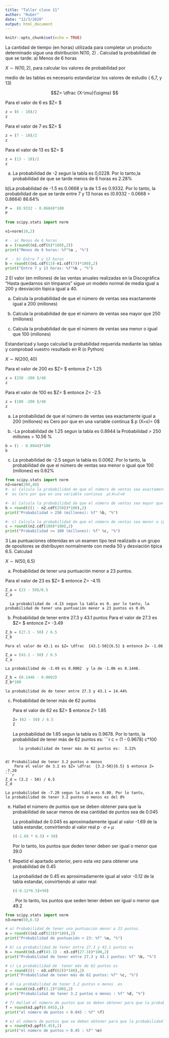 ```yaml
---
title: "Taller clase 11"
author: "Ruber"
date: "12/3/2020"
output: html_document
---
```


```r
knitr::opts_chunk$set(echo = TRUE)
```
La cantidad de tiempo (en horas) utilizada para completar un producto determinado sigue una distribución N(10, 2) . Calculad la probabilidad de que se tarde:
a) Menos de 6 horas

$X\sim N(10,2)$,  para calcular los valores de probabilidad por

medio de las tablas es necesario estandarizar los valores de estudio ( 6,7, y 13)

$$Z= \dfrac {X-\mu}{\sigma}  $$

Para el valor de 6 es $Z= \dfrac {6-10}{2}  $ 
```r
z = (6 - 10)/2 
z
```
Para el valor de 7 es $Z= \dfrac {7-10}{2}  $ 
```r
z = (7 - 10)/2 
z
```
Para el valor de 13 es $Z= \dfrac {13-10}{2}  $ 
```r
z = (13 - 10)/2 
z
```
a) La probabilidad de -2 segun la tabla es 0,0228. Por lo tanto,la probabilidad de que se tarde menos de 6 horas es 2.28%

b)La probabilidad de -1.5 es 0.0668 y la de 1.5 es 0.9332. Por lo tanto, la probabilidad de que se tarde entre 7 y 13 horas es (0.9332 - 0.0668 = 0.8664)    86.64%
```r
P =  (0.9332 - 0.0668)*100
P
```

```python
from scipy.stats import norm

n1=norm(10,2)

# - a) Menos de 6 horas
a = (round((n1.cdf(6)*100),2))
print("Menos de 6 horas: %f"%a , "%")

#  - b) Entre 7 y 13 horas
b = round(((n1.cdf(13)-n1.cdf(7))*100),2)
print("Entre 7 y 13 horas: %f"%b , "%")

```
2 El valor (en millones) de las ventas anuales realizadas en la Discográfica "Hasta quedarnos sin tímpanos" sigue un modelo normal de media igual a 200 y desviación tíıpica igual a 40.

a) Calcula la probabilidad de que el número de ventas sea exactamente igual a 200 (millones)

b) Calcula la probabilidad de que el número de ventas sea mayor que 250 (millones)

c) Calcula la probabilidad de que el número de ventas sea menor o igual que 100 (millones)

Estandarizad y luego calculad la probabilidad requerida mediante las tablas y comprobad vuestro resultado en R (o Python)

$X\sim N(200,40)$

Para el valor de 200 es $Z= \dfrac {250-200}{40}  $ entonce Z= 1.25
```r
z = (250 -200 )/40
z
```
Para el valor de 100 es $Z= \dfrac {100-200}{40}  $ entonce Z= -2.5

```r
z = (100 -200 )/40
z
```
a) La probabilidad de que el número de ventas sea exactamente igual a 200 (millones) es Cero por que en una variable continua $ p (X=x)= 0$ 

b) 
-La probabilidad de 1.25 segun la tabla es 0.8944
la Probabilidad > 250 millones  =  10.56 %
```r
b = (1 - 0.8944)*100
b
```
c) La probabilidad de -2.5 segun la tabla es 0.0062. Por lo tanto, la probabilidad de que el número de ventas sea menor o igual que 100 (millones) es 0.62%

```python
from scipy.stats import norm
n2=norm(200,40)
#- a) Calcula la probabilidad de que el número de ventas sea exactamente igual a 200 (millones)
#  es Cero por que en una variable continua  𝑝(𝑋=𝑥)=0

#- b) Calcula la probabilidad de que el número de ventas sea mayor que 250 (millones)
b = round(((1 - n2.cdf(250))*100),2)
print("Probabilidad > 250 (millones): %f" %b, "%")

#- c) Calcula la probabilidad de que el número de ventas sea menor o igual que 100 (millones)
c = round((n2.cdf(100)*100),2)
print("Probabilidad >= 100 (millones): %f" %c, "%")
```


3 Las puntuaciones obtenidas en un examen tipo test realizado a un grupo de opositores se distribuyen normalmente con media 50 y desviación típica 6.5. Calculad

$X\sim N(50,6.5)$


a) Probabilidad de tener una puntuación menor a 23 puntos.

  Para el valor de 23 es $Z= \dfrac {23-50}{6.5}  $ entonce Z= -4.15
```r
Z_a = (23 - 50)/6.5
Z_a
```
      La probabilidad de -4.15 segun la tabla es 0. por lo tanto, la probabilidad de tener una puntuación menor a 23 puntos es 0.0%

b) Probabilidad de tener entre 27.3 y 43.1 puntos
  Para el valor de 27.3 es $Z= \dfrac  {27.3-50}{6.5} $ entonce Z= -3.49
  
```r
Z_b = (27.3 - 50) / 6.5
Z_b
```
    Para el valor de 43.1 es $Z= \dfrac  {43.1-50}{6.5} $ entonce Z= -1.06
```r
Z_a = (43.1 - 50) / 6.5
Z_a
```
    
    La probabilidad de -3.49 es 0.0002  y la de -1.06 es 0.1446. 
```r
Z_b = (0.1446 - 0.0002)
Z_b*100
```
    
    
    la probabilidad de de tener entre 27.3 y 43.1 = 14.44%
    
    
c) Probabilidad de tener más de 62 puntos

   Para el valor de 62 es $Z= \dfrac  {62-50}{6.5} $ entonce Z= 1.85
```r
Z= (62 - 50) / 6.5
Z
```
    La probabilidad de 1.85 segun la tabla es 0.9678. 
    Por lo tanto, la probabilidad de tener más de 62 puntos es: 
```r
c = (1 - 0.9678)
c*100

```
      la probabilidad de tener más de 62 puntos es:  3.22%
    

d) Probabilidad de tener 3.2 puntos o menos
    Para el valor de 3.2 es $Z= \dfrac  {3.2-50}{6.5} $ entonce Z= -7.20
```r
Z_d = (3.2 - 50) / 6.5
Z_d
```
    La probabilidad de -7.20 segun la tabla es 0.00. Por lo tanto, 
    la probabilidad de tener 3.2 puntos o menos es del 0%

e) Hallad el número de puntos que se deben obtener para que la probabilidad de sacar menos de esa cantidad de puntos sea de 0.045

    La probailidad de 0.045 es aproximadamente  igual al valor -1.69 de la tabla estandar,
    convirtiendo al valor real 
  $p \cdot \sigma + \mu$ 
```r
((-1.69 * 6.5) + 50)
```
      Por lo tanto, los puntos que deden tener deben ser igual o menor que 39.0 


f) Repetid el apartado anterior, pero esta vez para obtener una probabilidad de 0.45

    La probailidad de 0.45 es aproximadamente  igual al valor -0.12 de la tabla estandar, convirtiendo al valor real:
```r
((-0.12*6.5)+50)
```
    
    . Por lo tanto, los puntos que seden tener deben ser igual o menor que 49.2
    
```python
from scipy.stats import norm
n3=norm(50,6.5)

# a) Probabilidad de tener una puntuación menor a 23 puntos.
a = round(((n3.cdf(23))*100),2)
print("Probabilidad de puntuación < 23: %f" %a, "%")

# b) La probabilidad de tener entre 27.3 y 43.1 puntos es 
b = round((n3.cdf(43.1) - n3.cdf(27.3))*100,2)
print("Probabilidad de tener entre 27.3 y 43.1 puntos: %f" %b, "%")

# c) La probabilidad de  tener más de 62 puntos es
c = round(((1 - n3.cdf(62))*100),2)
print("Probabilidad de tener más de 62 puntos: %f" %c, "%")

# d) La probabilidad de tener 3.2 puntos o menos  es
d = round((n3.cdf(3.2)*100),2)
print("Probabilidad de tener 3.2 puntos o menos : %f" %d, "%")

# f) Hallad el número de puntos que se deben obtener para que la probabilidad de sacar menos de esa cantidad de puntos sea de 0.045
f = round(n3.ppf(0.045),1)
print("el número de puntos < 0.045 : %f" %f)

# e) el número de puntos que se deben obtener para que la probabilidad de sacar menos una probabilidad de 0.45
e = round(n3.ppf(0.45),1)
print("el número de puntos > 0.45 : %f" %e)
```



